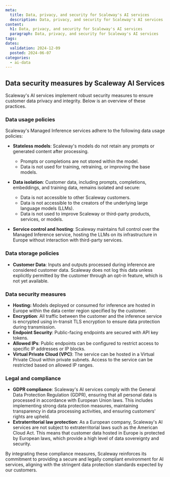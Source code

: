 ```yaml
---
meta:
  title: Data, privacy, and security for Scaleway's AI services
  description: Data, privacy, and security for Scaleway's AI services
content:
  h1: Data, privacy, and security for Scaleway's AI services
  paragraph: Data, privacy, and security for Scaleway's AI services
tags:
dates:
  validation: 2024-12-09
  posted: 2024-06-07
categories:
  - ai-data
---
```


## Data security measures by Scaleway AI Services

Scaleway's AI services implement robust security measures to ensure customer data privacy and integrity. Below is an overview of these practices.

### Data usage policies

Scaleway's Managed Inference services adhere to the following data usage policies:

- **Stateless models**: Scaleway's models do not retain any prompts or generated content after processing.
  - Prompts or completions are not stored within the model.
  - Data is not used for training, retraining, or improving the base models.

- **Data isolation**: Customer data, including prompts, completions, embeddings, and training data, remains isolated and secure:
  - Data is not accessible to other Scaleway customers.
  - Data is not accessible to the creators of the underlying large language models (LLMs).
  - Data is not used to improve Scaleway or third-party products, services, or models.

- **Service control and hosting**: Scaleway maintains full control over the Managed Inference service, hosting the LLMs on its infrastructure in Europe without interaction with third-party services.

### Data storage policies

- **Customer Data**: Inputs and outputs processed during inference are considered customer data. Scaleway does not log this data unless explicitly permitted by the customer through an opt-in feature, which is not yet available.

### Data security measures

- **Hosting:** Models deployed or consumed for inference are hosted in Europe within the data center region specified by the customer.
- **Encryption**: All traffic between the customer and the inference service is encrypted using in-transit TLS encryption to ensure data protection during transmission.
- **Endpoint Security**: Public-facing endpoints are secured with API key tokens.
- **Allowed IPs**: Public endpoints can be configured to restrict access to specific IP addresses or IP blocks.
- **Virtual Private Cloud (VPC)**: The service can be hosted in a Virtual Private Cloud within private subnets. Access to the service can be restricted based on allowed IP ranges.

### Legal and compliance

- **GDPR compliance**: Scaleway's AI services comply with the General Data Protection Regulation (GDPR), ensuring that all personal data is processed in accordance with European Union laws. This includes implementing strong data protection measures, maintaining transparency in data processing activities, and ensuring customers' rights are upheld.
- **Extraterritorial law protection**: As a European company, Scaleway's AI services are not subject to extraterritorial laws such as the American Cloud Act. This means that customer data hosted in Europe is protected by European laws, which provide a high level of data sovereignty and security.

By integrating these compliance measures, Scaleway reinforces its commitment to providing a secure and legally compliant environment for AI services, aligning with the stringent data protection standards expected by our customers.
